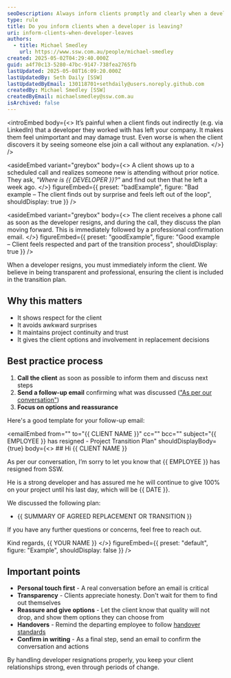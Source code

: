 ```yaml
---
seoDescription: Always inform clients promptly and clearly when a developer leaves, ensuring transparency and maintaining trust.
type: rule
title: Do you inform clients when a developer is leaving?
uri: inform-clients-when-developer-leaves
authors:
  - title: Michael Smedley
    url: https://www.ssw.com.au/people/michael-smedley
created: 2025-05-02T04:29:40.000Z
guid: a4f70c13-5280-47bc-9147-738fea2765fb
lastUpdated: 2025-05-08T16:09:20.000Z
lastUpdatedBy: Seth Daily [SSW]
lastUpdatedByEmail: 130118701+sethdaily@users.noreply.github.com
createdBy: Michael Smedley [SSW]
createdByEmail: michaelsmedley@ssw.com.au
isArchived: false
---
```


<introEmbed
  body={<>
It’s painful when a client finds out indirectly (e.g. via LinkedIn) that a developer they worked with has left your company. It makes them feel unimportant and may damage trust. Even worse is when the client discovers it by seeing someone else join a call without any explanation.
  </>}
/>

<asideEmbed
  variant="greybox"
  body={<>
    A client shows up to a scheduled call and realizes someone new is attending without prior notice. They ask, _"Where is &#123;&#123; DEVELOPER &#125;&#125;?"_ and find out then that he left a week ago.
  </>}
  figureEmbed={{
    preset: "badExample",
    figure: "Bad example – The client finds out by surprise and feels left out of the loop",
    shouldDisplay: true
  }}
/>



<asideEmbed
  variant="greybox"
  body={<>
    The client receives a phone call as soon as the developer resigns, and during the call, they discuss the plan moving forward. This is immediately followed by a professional confirmation email.
  </>}
  figureEmbed={{
    preset: "goodExample",
    figure: "Good example – Client feels respected and part of the transition process",
    shouldDisplay: true
  }}
/>


When a developer resigns, you must immediately inform the client. We believe in being transparent and professional, ensuring the client is included in the transition plan.

## Why this matters

* It shows respect for the client
* It avoids awkward surprises
* It maintains project continuity and trust
* It gives the client options and involvement in replacement decisions

## Best practice process

1. **Call the client** as soon as possible to inform them and discuss next steps
2. **Send a follow-up email** confirming what was discussed (["As per our conversation"](/as-per-our-conversation-emails))
3. **Focus on options and reassurance**

Here's a good template for your follow-up email:

<emailEmbed
  from=""
  to="&#123;&#123; CLIENT NAME &#125;&#125;"
  cc=""
  bcc=""
  subject="&#123;&#123; EMPLOYEE &#125;&#125; has resigned - Project Transition Plan"
  shouldDisplayBody={true}
  body={<>
    ## Hi &#123;&#123; CLIENT NAME &#125;&#125;

As per our conversation, I’m sorry to let you know that &#123;&#123; EMPLOYEE &#125;&#125; has resigned from SSW.

He is a strong developer and has assured me he will continue to give 100% on your project until his last day, which will be &#123;&#123; DATE &#125;&#125;.

We discussed the following plan:
* &#123;&#123; SUMMARY OF AGREED REPLACEMENT OR TRANSITION &#125;&#125;

If you have any further questions or concerns, feel free to reach out.

Kind regards,
&#123;&#123; YOUR NAME &#125;&#125;
  </>}
  figureEmbed={{
    preset: "default",
    figure: "Example",
    shouldDisplay: false
  }}
/>

## Important points

* **Personal touch first** - A real conversation before an email is critical
* **Transparency** - Clients appreciate honesty. Don't wait for them to find out themselves
* **Reassure and give options** - Let the client know that quality will not drop, and show them options they can choose from
* **Handovers** - Remind the departing employee to follow [handover standards](/hand-over-projects)
* **Confirm in writing** - As a final step, send an email to confirm the conversation and actions

By handling developer resignations properly, you keep your client relationships strong, even through periods of change.

